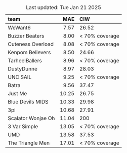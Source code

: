 Table: Last updated: Tue Jan 21 2025

|team               |   MAE|CIW            |
|:------------------|-----:|:--------------|
|WeWant6            |  7.57|26.52          |
|Buzzer Beaters     |  8.00|< 70% coverage |
|Cuteness Overload  |  8.08|< 70% coverage |
|Kenpom Believers   |  8.50|24.66          |
|TarheelBallers     |  8.96|< 70% coverage |
|DustyDunne         |  8.97|28.03          |
|UNC SAIL           |  9.25|< 70% coverage |
|Batra              |  9.56|37.47          |
|Just Me            | 10.25|26.75          |
|Blue Devils MIDS   | 10.33|29.98          |
|3pi                | 10.68|27.91          |
|Scalator Wonjae Oh | 11.04|200            |
|3 Var Simple       | 13.05|< 70% coverage |
|UMD                | 13.58|37.53          |
|The Triangle Men   | 17.01|< 70% coverage |
